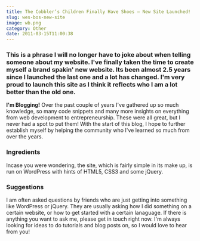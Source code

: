 ```yaml
---
title: The Cobbler’s Children Finally Have Shoes – New Site Launched!
slug: wes-bos-new-site
image: wb.png
category: Other
date: 2011-03-15T11:00:38
---
```


<h3 >This is a phrase I will no longer have to joke about when telling someone about my website. I've finally taken the time to create myself a brand spakin' new website. Its been almost 2.5 years since I launched the last one and a lot has changed. I'm very proud to launch this site as I think it reflects who I am a lot better than the old one.<!--more--></h3>
<strong>I'm Blogging!</strong>
Over the past couple of years I've gathered up so much knowledge, so many code snippets and many more insights on everything from web development to entrepreneurship. These were all great, but I never had a spot to put them! With the start of this blog, I hope to further establish myself by helping the community who I've learned so much from over the years.

<h3>Ingredients</h3>
Incase you were wondering, the site, which is fairly simple in its make up, is run on WordPress with hints of HTML5, CSS3 and some jQuery.

<h3 >Suggestions</h3>
I am often asked questions by friends who are just getting into something like WordPress or jQuery. They are usually asking how I did something on a certain website, or how to get started with a certain lanaguage. If there is anything you want to ask me, please get in touch right now. I'm always looking for ideas to do tutorials and blog posts on, so I would love to hear from you!